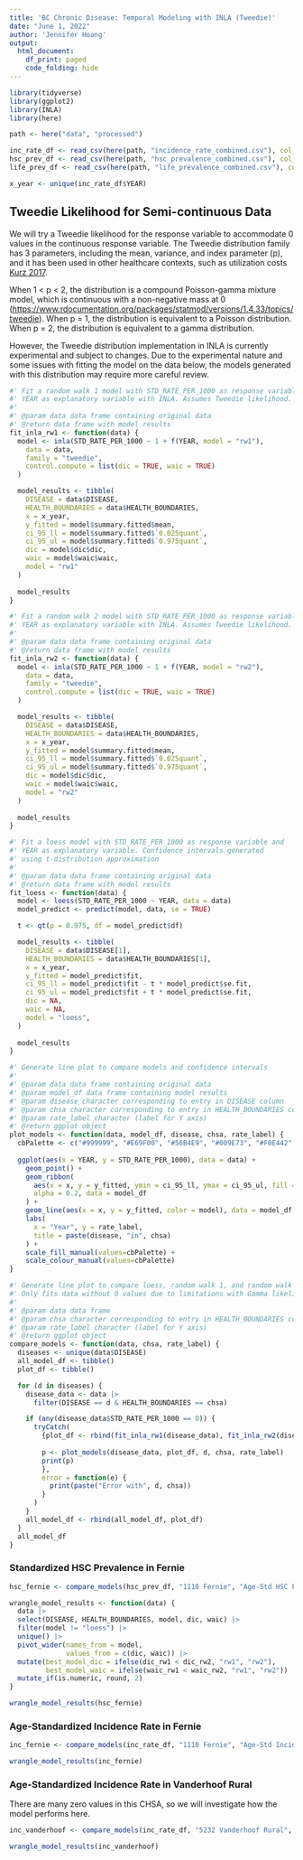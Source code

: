 ```yaml
---
title: 'BC Chronic Disease: Temporal Modeling with INLA (Tweedie)'
date: "June 1, 2022"
author: 'Jennifer Hoang'
output:
  html_document:
    df_print: paged
    code_folding: hide
---
```


```r
library(tidyverse)
library(ggplot2)
library(INLA)
library(here)
```

```r
path <- here("data", "processed")

inc_rate_df <- read_csv(here(path, "incidence_rate_combined.csv"), col_types = cols(CLNT_GENDER_LABEL = col_factor()))
hsc_prev_df <- read_csv(here(path, "hsc_prevalence_combined.csv"), col_types = cols(CLNT_GENDER_LABEL = col_factor()))
life_prev_df <- read_csv(here(path, "life_prevalence_combined.csv"), col_types = cols(CLNT_GENDER_LABEL = col_factor()))

x_year <- unique(inc_rate_df$YEAR)
```

## Tweedie Likelihood for Semi-continuous Data

We will try a Tweedie likelihood for the response variable to accommodate 0 values in the continuous response variable. 
The Tweedie distribution family has 3 parameters, including the mean, variance, and index parameter (p), 
and it has been used in other healthcare contexts, such as utilization costs [Kurz 2017](https://doi.org/10.1186/s12874-017-0445-y).

When 1 \< p \< 2, the distribution is a compound Poisson-gamma mixture model, which is continuous with a non-negative mass at 0 (<https://www.rdocumentation.org/packages/statmod/versions/1.4.33/topics/tweedie>). 
When p = 1, the distribution is equivalent to a Poisson distribution. 
When p = 2, the distribution is equivalent to a gamma distribution.

However, the Tweedie distribution implementation in INLA is currently experimental and subject to changes.
Due to the experimental nature and some issues with fitting the model on the data below,
the models generated with this distribution may require more careful review.

```r
#' Fit a random walk 1 model with STD_RATE_PER_1000 as response variable and 
#' YEAR as explanatory variable with INLA. Assumes Tweedie likelihood.
#'
#' @param data data frame containing original data
#' @return data frame with model results
fit_inla_rw1 <- function(data) {
  model <- inla(STD_RATE_PER_1000 ~ 1 + f(YEAR, model = "rw1"),
    data = data,
    family = "tweedie",
    control.compute = list(dic = TRUE, waic = TRUE)
  )

  model_results <- tibble(
    DISEASE = data$DISEASE,
    HEALTH_BOUNDARIES = data$HEALTH_BOUNDARIES, 
    x = x_year,
    y_fitted = model$summary.fitted$mean,
    ci_95_ll = model$summary.fitted$`0.025quant`,
    ci_95_ul = model$summary.fitted$`0.975quant`,
    dic = model$dic$dic,
    waic = model$waic$waic,
    model = "rw1"
  )
  
  model_results
}

#' Fit a random walk 2 model with STD_RATE_PER_1000 as response variable and 
#' YEAR as explanatory variable with INLA. Assumes Tweedie likelihood.
#'
#' @param data data frame containing original data
#' @return data frame with model results
fit_inla_rw2 <- function(data) {
  model <- inla(STD_RATE_PER_1000 ~ 1 + f(YEAR, model = "rw2"),
    data = data,
    family = "tweedie",
    control.compute = list(dic = TRUE, waic = TRUE)
  )

  model_results <- tibble(
    DISEASE = data$DISEASE,
    HEALTH_BOUNDARIES = data$HEALTH_BOUNDARIES, 
    x = x_year,
    y_fitted = model$summary.fitted$mean,
    ci_95_ll = model$summary.fitted$`0.025quant`,
    ci_95_ul = model$summary.fitted$`0.975quant`,
    dic = model$dic$dic,
    waic = model$waic$waic,
    model = "rw2"
  )
  
  model_results
}

#' Fit a loess model with STD_RATE_PER_1000 as response variable and 
#' YEAR as explanatory variable. Confidence intervals generated
#' using t-distribution approximation
#'
#' @param data data frame containing original data
#' @return data frame with model results
fit_loess <- function(data) {
  model <- loess(STD_RATE_PER_1000 ~ YEAR, data = data)
  model_predict <- predict(model, data, se = TRUE)

  t <- qt(p = 0.975, df = model_predict$df)

  model_results <- tibble(
    DISEASE = data$DISEASE[1],
    HEALTH_BOUNDARIES = data$HEALTH_BOUNDARIES[1],
    x = x_year,
    y_fitted = model_predict$fit,
    ci_95_ll = model_predict$fit - t * model_predict$se.fit,
    ci_95_ul = model_predict$fit + t * model_predict$se.fit,    
    dic = NA,
    waic = NA,
    model = "loess",
  )
  
  model_results
}

#' Generate line plot to compare models and confidence intervals
#'
#' @param data data frame containing original data
#' @param model_df data frame containing model results
#' @param disease character corresponding to entry in DISEASE column
#' @param chsa character corresponding to entry in HEALTH_BOUNDARIES column
#' @param rate_label character (label for Y axis)
#' @return ggplot object
plot_models <- function(data, model_df, disease, chsa, rate_label) {
  cbPalette <- c("#999999", "#E69F00", "#56B4E9", "#009E73", "#F0E442", "#0072B2", "#D55E00", "#CC79A7")
  
  ggplot(aes(x = YEAR, y = STD_RATE_PER_1000), data = data) +
    geom_point() +
    geom_ribbon(
      aes(x = x, y = y_fitted, ymin = ci_95_ll, ymax = ci_95_ul, fill = model), 
      alpha = 0.2, data = model_df
    ) +
    geom_line(aes(x = x, y = y_fitted, color = model), data = model_df, linetype = 2) +
    labs(
      x = "Year", y = rate_label,
      title = paste(disease, "in", chsa)
    ) +
    scale_fill_manual(values=cbPalette) +
    scale_colour_manual(values=cbPalette)
}
```

```r
#' Generate line plot to compare loess, random walk 1, and random walk 2 models
#' Only fits data without 0 values due to limitations with Gamma likelihood.
#'
#' @param data data frame
#' @param chsa character corresponding to entry in HEALTH_BOUNDARIES column
#' @param rate_label character (label for Y axis)
#' @return ggplot object
compare_models <- function(data, chsa, rate_label) {
  diseases <- unique(data$DISEASE)
  all_model_df <- tibble()
  plot_df <- tibble()

  for (d in diseases) {
    disease_data <- data |>
      filter(DISEASE == d & HEALTH_BOUNDARIES == chsa)

    if (any(disease_data$STD_RATE_PER_1000 == 0)) {
      tryCatch(
        {plot_df <- rbind(fit_inla_rw1(disease_data), fit_inla_rw2(disease_data), fit_loess(disease_data))
        
        p <- plot_models(disease_data, plot_df, d, chsa, rate_label)
        print(p)
        },
        error = function(e) {
          print(paste("Error with", d, chsa))
        }
      )
    }
    all_model_df <- rbind(all_model_df, plot_df)
  }
  all_model_df
}
```

### Standardized HSC Prevalence in Fernie

```r
hsc_fernie <- compare_models(hsc_prev_df, "1110 Fernie", "Age-Std HSC Prevalence Rate")
```

```r
wrangle_model_results <- function(data) {
  data |>
  select(DISEASE, HEALTH_BOUNDARIES, model, dic, waic) |>
  filter(model != "loess") |>
  unique() |>
  pivot_wider(names_from = model,
              values_from = c(dic, waic)) |>
  mutate(best_model_dic = ifelse(dic_rw1 < dic_rw2, "rw1", "rw2"),
         best_model_waic = ifelse(waic_rw1 < waic_rw2, "rw1", "rw2")) |>
  mutate_if(is.numeric, round, 2) 
}

wrangle_model_results(hsc_fernie)
```

### Age-Standardized Incidence Rate in Fernie

```r
inc_fernie <- compare_models(inc_rate_df, "1110 Fernie", "Age-Std Incidence Rate")

wrangle_model_results(inc_fernie)
```

### Age-Standardized Incidence Rate in Vanderhoof Rural

There are many zero values in this CHSA, so we will investigate how the model performs here.

```r
inc_vanderhoof <- compare_models(inc_rate_df, "5232 Vanderhoof Rural", "Age-Std Incidence Rate")

wrangle_model_results(inc_vanderhoof)
```

